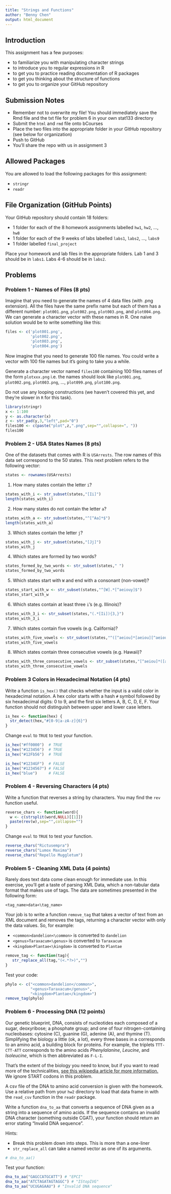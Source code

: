 ---
title: "Strings and Functions"
author: "Benny Chen"
output: html_document
---

## Introduction

This assignment has a few purposes:

* to familiarize you with manipulating character strings
* to introduce you to regular expressions in R
* to get you to practice reading documentation of R packages
* to get you thinking about the structure of functions
* to get you to organize your GitHub repository

## Submission Notes

* Remember not to overwrite my file! You should immediately save the Rmd file and the txt file for problem 6 in your own stat133 directory
* Submit the `html` and `rmd` file onto bCourses
* Place the two files into the appropriate folder in your GitHub repository (see below for organization)
* Push to GitHub
* You'll share the repo with us in assignment 3

## Allowed Packages
You are allowed to load the following packages for this assignment:

* `stringr`
* `readr`

## File Organization (GitHub Points)
Your GitHub repository should contain 18 folders:

* 1 folder for each of the 8 homework assignments labelled `hw1`, `hw2`, ..., `hw8`
* 1 folder for each of the 9 weeks of labs labelled
`labs1`, `labs2`, ..., `labs9`
* 1 folder labelled `final_project`

Place your homework and lab files in the appropriate folders.  Lab 1 and 3 should be in `labs1`.  Labs 4-6 should be in `labs2`.

## Problems 

### Problem 1 - Names of Files (8 pts)

Imagine that you need to generate the names of 4 data files (with .png extension). All the files have the same prefix name but each of them has a different number: `plot001.png`, `plot002.png`, `plot003.png`, and `plot004.png`. We can generate a character vector with these names in R. One naive solution would be to write something like this:
```{r}
files <- c('plot001.png', 
           'plot002.png', 
           'plot003.png', 
           'plot004.png')
```

Now imagine that you need to generate 100 file names. You could write a vector with 100 file names but it's going to take you a while.

Generate a character vector named `files100` containing 100 files names of the form `plotxxx.png` i.e. the names should look like `plot001.png`, `plot002.png`, `plot003.png`, ..., `plot099.png`, `plot100.png`.

Do not use any looping constructions (we haven't covered this yet, and they're slower in `R` for this task).

```{r}
library(stringr)
x <- 1:100
y <- as.character(x)
z <- str_pad(y,3,"left",pad="0")
files100 <- c(paste("plot",z,".png",sep="",collapse=", "))
files100
```

### Problem 2 - USA States Names (8 pts)

One of the datasets that comes with R is `USArrests`. The row names of this data set correspond to the 50 states. This next problem refers to the following vector:
```{r}
states <- rownames(USArrests)
```

1. How many states contain the letter `i`?
```{r}
states_with_i <- str_subset(states,"[Ii]")
length(states_with_i)
```

2. How many states do not contain the letter `a`?
```{r}
states_with_a <- str_subset(states,"^[^Aa]*$")
length(states_with_a)
```

3. Which states contain the letter `j`?
```{r}
states_with_j <- str_subset(states,"[Jj]")
states_with_j
```

4. Which states are formed by two words?
```{r}
states_formed_by_two_words <- str_subset(states," ")
states_formed_by_two_words
```

5. Which states start with `W` and end with a consonant (non-vowel)?
```{r}
states_start_with_w <- str_subset(states,"^[W].*[^aeiouy]$")
states_start_with_w
```

6. Which states contain at least three `i`'s (e.g. Illinois)?
```{r}
states_with_3_i <- str_subset(states,"(.*[Ii]){3,}")
states_with_3_i
```

7. Which states contain five vowels (e.g. California)?
```{r}
states_with_five_vowels <- str_subset(states,"^([^aeiou]*[aeiou][^aeiou]*){5}$")
states_with_five_vowels
```

8. Which states contain three consecutive vowels (e.g. Hawaii)?
```{r}
states_with_three_consecutive_vowels <- str_subset(states,"[^aeiou]*([aeiou]){3}")
states_with_three_consecutive_vowels
```

### Problem 3 Colors in Hexadecimal Notation (4 pts)

Write a function `is_hex()` that checks whether the input is a valid color in hexadecimal notation. A hex color starts with a hash `#` symbol followed by six hexadecimal digits: 0 to 9, and the first six letters A, B, C, D, E, F. Your function should not distinguish between upper and lower case letters.

```{r}
is_hex <- function(hex) {
  str_detect(hex,"#[0-9|a-zA-z]{6}")
}
```

Change `eval` to `TRUE` to test your function.
```{r, eval=T}
is_hex("#ff0000")  # TRUE
is_hex("#123456")  # TRUE
is_hex("#12Fb56")  # TRUE

is_hex("#1234GF")  # FALSE
is_hex("#1234567") # FALSE
is_hex("blue")     # FALSE
```

### Problem 4 - Reversing Characters (4 pts)

Write a function that reverses a string by characters. You may find the `rev` function useful.

```{r}
reverse_chars <- function(word){
  w <- c(strsplit(word,NULL)[[1]])
  paste(rev(w),sep="",collapse="")
}
```

Change `eval` to `TRUE` to test your function.
```{r, eval=T}
reverse_chars("Rictusempra")
reverse_chars("Lumox Maxima")
reverse_chars("Repello Muggletum")
```

### Problem 5 - Cleaning XML Data (4 points)

Rarely does text data come clean enough for immediate use.  In this exercise, you'll get a taste of parsing XML Data, which a non-tabular data format that makes use of tags.  The data are sometimes presented in the following form:
```
<tag_name>data<\tag_name>
```
Your job is to write a function `remove_tag` that takes a vector of text from an XML document and removes the tags, returning a character vector with only the data values.  So, for example:

* `<common>dandelion<\common>` is converted to `dandelion`
* `<genus>Taraxacum<\genus>` is converted to `Taraxacum`
* `<kingdom>Plantae<\kingdom>` is converted to `Plantae`

```{r}
remove_tag <- function(tag){
   str_replace_all(tag,"(<.*?>)","")
}
```

Test your code:
```{r, eval = T}
phylo <- c("<common>dandelion</common>",
           "<genus>Taraxacum</genus>",
           "<kingdom>Plantae</kingdom>")
remove_tag(phylo)
```

### Problem 6 - Processing DNA (12 points)

Our genetic blueprint, DNA, consists of nucleotides each composed of a sugar, deoxyribose; a phosphate group; and one of four nitrogen-containing nucleobases: cytosine (C), guanine (G), adenine (A), and thymine (T).  Simplifying the biology a little (ok, a lot), every three bases in a corresponds to an amino acid, a building block for proteins.  For example, the triplets `TTT-CTT-ATT` corresponds to the amino acids _Phenylalanine_, _Leucine_, and _Isoleucine_, which is then abbreviated as `F-L-I`.  
 
That's the extent of the biology you need to know, but if you want to read more of the technicalities, [see this wikipedia article for more information.](https://en.wikipedia.org/wiki/DNA_codon_table)  We ignore START codons in this problem.

A csv file of the DNA to amino acid conversion is given with the homework.  Use a relative path from your `hw2` directory to load that data frame in with the `read_csv` function in the `readr` package.

Write a function `dna_to_aa` that converts a sequence of DNA given as a string into a sequence of amino acids.  If the sequence contains an invalid DNA character (something outside CGAT), your function should return an error stating "Invalid DNA sequence".

Hints: 

* Break this problem down into steps.  This is more than a one-liner
* `str_replace_all` can take a named vector as one of its arguments.

```{r}
# dna_to_aa()
```

Test your function:
```{r, eval = F}
dna_to_aa("GAGCCATGCATT") # "EPCI"
dna_to_aa("ATCTAGATAGTAGGC") # "IStopIVG"
dna_to_aa("UCUGAGAAU") # "Invalid DNA sequence"
```




